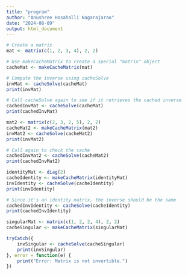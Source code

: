 ```yaml
---
title: "program"
author: "Anushree Hosahalli Nagarajarao"
date: "2024-08-09"
output: html_document
---
```



```r
# Create a matrix
mat <- matrix(c(1, 2, 3, 4), 2, 2)

# Use makeCacheMatrix to create a special "matrix" object
cacheMat <- makeCacheMatrix(mat)

# Compute the inverse using cacheSolve
invMat <- cacheSolve(cacheMat)
print(invMat)

# Call cacheSolve again to see if it retrieves the cached inverse
cachedInvMat <- cacheSolve(cacheMat)
print(cachedInvMat)

```
```r
mat2 <- matrix(c(2, 3, 2, 5), 2, 2)
cacheMat2 <- makeCacheMatrix(mat2)
invMat2 <- cacheSolve(cacheMat2)
print(invMat2)

# Call again to check the cache
cachedInvMat2 <- cacheSolve(cacheMat2)
print(cachedInvMat2)

```
```r
identityMat <- diag(2)
cacheIdentity <- makeCacheMatrix(identityMat)
invIdentity <- cacheSolve(cacheIdentity)
print(invIdentity)

# Since it's an identity matrix, the inverse should be the same
cachedInvIdentity <- cacheSolve(cacheIdentity)
print(cachedInvIdentity)

```
```r
singularMat <- matrix(c(1, 2, 2, 4), 2, 2)
cacheSingular <- makeCacheMatrix(singularMat)

tryCatch({
    invSingular <- cacheSolve(cacheSingular)
    print(invSingular)
}, error = function(e) {
    print("Error: Matrix is not invertible.")
})

```

